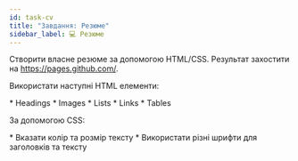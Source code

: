 ```yaml
---
id: task-cv
title: "Завдання: Резюме"
sidebar_label: 💻 Резюме
---
```



Створити власне резюме за допомогою HTML/CSS. Результат захостити на https://pages.github.com/. 

Використати наступні HTML елементи:

<Checklist>
* Headings
* Images
* Lists
* Links
* Tables
</Checklist>

За допомогою CSS:

<Checklist>
* Вказати колір та розмір тексту
* Використати різні шрифти для заголовків та тексту
</Checklist>
